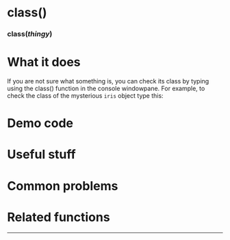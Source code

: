  
# class(){.blue}

### [class]{.blue}(_thingy_){.center}


# What it does

If you are not sure what something is, you can check its class by typing using the [class()]{.blue} function in the console windowpane. For example, to check the class of the mysterious `iris` object type this:

# Demo code

# Useful stuff

# Common problems

# Related functions

---